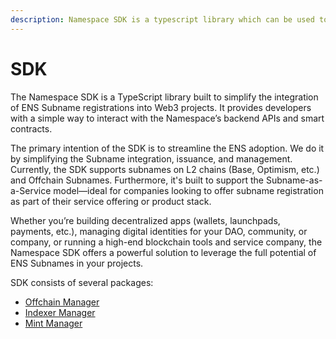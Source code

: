 ```yaml
---
description: Namespace SDK is a typescript library which can be used to easily interact with Namespace backend APIs and smart contracts
---
```


# SDK

The Namespace SDK is a TypeScript library built to simplify the integration of ENS Subname registrations into Web3 projects. It provides developers with a simple way to interact with the Namespace’s backend APIs and smart contracts.

The primary intention of the SDK is to streamline the ENS adoption. We do it by simplifying the Subname integration, issuance, and management. Currently, the SDK supports subnames on L2 chains (Base, Optimism, etc.) and Offchain Subnames. Furthermore, it's built to support the Subname-as-a-Service model—ideal for companies looking to offer subname registration as part of their service offering or product stack.

Whether you’re building decentralized apps (wallets, launchpads, payments, etc.), managing digital identities for your DAO, community, or company, or running a high-end blockchain tools and service company, the Namespace SDK offers a powerful solution to leverage the full potential of ENS Subnames in your projects.

SDK consists of several packages:

- [Offchain Manager](./offchain-manager)
- [Indexer Manager](./indexer-manager)
- [Mint Manager](./mint-manager)
